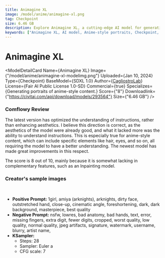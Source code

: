 ```yaml
---
title: Animagine XL
image: /model/anime/animagine-xl.png
tag: Checkpoint
size: 6.46 GB
description: Explore Animagine XL, a cutting-edge AI model for generating unique anime-style portraits. Enhanced instruction understanding for precise element creation like hair and eyes.
keywords: ["Animagine XL, AI model, Anime-style portraits, Checkpoint, Instruction understanding, Element creation, Hair, Eyes, SDXL 1.0, CagliostroLab, Fair AI Public License, Commercial AI, Comflowy Review, Model aesthetics, Model improvements"]
---
```



# Animagine XL

<ModelDetailCard 
  Name={<span>Animagine XL</span>}
  Image={"/model/anime/animagine-xl-modelimg.png"}
  Uploaded={<span>Jan 10, 2024</span>}
  Type={<span>Checkpoint</span>}
  BaseModel={<span>SDXL 1.0</span>}
  Author={<a href="https://civitai.com/user/CagliostroLab">CagliostroLab</a>}
  License={<span>Fair AI Public License 1.0-SD</span>}
  Commercial={true}
  Specializes={<span>Generating portraits of anime-style content.</span>}
  Score={"8"}
  Downloadlink={"https://civitai.com/api/download/models/293564"}
  Size={"6.46 GB"}
/>

### Comflowy Review

The latest version has optimized the understanding of instructions, rather than enhancing aesthetics. I believe this direction is correct, as the aesthetics of the model were already good, and what it lacked more was the ability to understand instructions.
This is especially true for anime-style content, which can include specific elements like hair, eyes, and so on, all requiring the model to have a better understanding. The newest model has made great improvements in this respect.

The score is 8 out of 10, mainly because it is somewhat lacking in complementary features, such as an Inpainting model.

### Creator's sample images
<br/>
<PhotoProvider>
  <PhotoView src="/model/anime/001.png">
    <img src="/model/anime/001.png" alt="" className='rounded-lg'/>
  </PhotoView>
</PhotoProvider>

* **Positive Prompt:** 1girl, amiya \(arknights\), arknights, dirty face, outstretched hand, close-up, cinematic angle, foreshortening, dark, dark background, masterpiece, best quality
* **Negative Prompt:** nsfw, lowres, bad anatomy, bad hands, text, error, missing fingers, extra digit, fewer digits, cropped, worst quality, low quality, normal quality, jpeg artifacts, signature, watermark, username, blurry, artist name,
* **KSampler:**
  * Steps: 28
  * Sampler: Euler a
  * CFG scale: 7